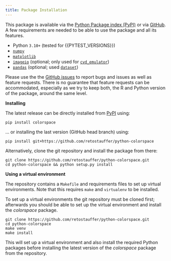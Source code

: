 ```yaml
---
title: Package Installation
---
```


This package is available via the
[Python Package index (PyPI)](https://pypi.org/project/colorspace/) or via 
[GitHub](https://github.com/retostauffer/python-colorspace).
A few requirements are needed to be able to use the package and all its features.

* Python `3.10+` (tested for {{PYTEST_VERSIONS}})
* [`numpy`](https://pypi.org/project/numpy/>)
* [`matplotlib`](https://pypi.org/project/matplotlib/>)
* [`imageio`](https://pypi.org/project/imageio/>) (optional; only used for
    [`cvd_emulator`](/man/colorspace.cvd_emulator.cvd_emulator.qmd))
* [`pandas`](https://pandas.pydata.org/) (optional; used [`dataset`](/man/colorspace.datasets.dataset.qmd))

Please use the the [GitHub issues](https://github.com/retostauffer/python-colorspace/issues>)
to report bugs and issues as well as feature requests. There is no
guarantee that feature requests can be accommodated, especially as we try to
keep both, the R and Python version of the package, around the same level.

**Installing**

The latest release can be directly installed from [PyPI](https://pypi.org/project/colorspace/)
using:

```
pip install colorspace
```

... or installing the last version (GitHub head branch) using:

```
pip install git+https://github.com/retostauffer/python-colorspace
```

Alternatively, clone the git repository and install the package from there:

```
git clone https://github.com/retostauffer/python-colorspace.git
cd python-colorspace && python setup.py install
```

**Using a virtual environment**

The repository contains a `Makefile` and requirements files to set up virtual
environments.  Note that this requires `make` and `virtualenv` to be
installed.

To set up a virtual environments the git repository must be cloned first;
afterwards you should be able to set up the virtual environment
and install the _colorspace_ package.

```
git clone https://github.com/retostauffer/python-colorspace.git
cd python-colorspace
make venv
make install
```

This will set up a virtual environment and also install the required
Python packages before installing the latest version of the _colorspace_
package from the repository.



